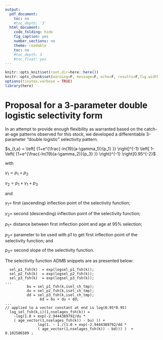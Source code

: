 ```yaml
---
output:
  pdf_document:
    toc: no
    #toc_depth: '3'
  html_document:
    code_folding: hide
    fig_caption: yes
    number_sections: no
    theme: readable
    toc: no
    #toc_depth: 3
    #toc_float: yes
---
```



```r
knitr::opts_knit$set(root.dir=here::here())
knitr::opts_chunk$set(warning=F, message=F, echo=F, results=F,fig.width=6, fig.height=5)
options(tinytex.verbose = TRUE)
library(here)
```


# Proposal for a 3-parameter double logistic selectivity form

In an attempt to provide enough flexibility as warranted based on the catch-at-age
patterns observed for this stock, we developed a differentiable 3-parameter "double logistic"
selectivity pattern. 


$s_{t,a} =  \left[ {1+e^{\frac{-ln(19)(a-\gamma_1)}{p_1} }} \right]^{-1} \left[  1-\left( {1+e^{\frac{-ln(19)(a-\gamma_2)}{p_3} }} \right)^{-1} \right]0.95^{-2}$

with

$\gamma_1 = p_1 + p_2$

$\gamma_2 = p_1 + \gamma_1 + p_3$

and

$\gamma_1=$   first (ascending) inflection point of the selectivity function; 

$\gamma_2=$   second (descending) inflection point of the selectivity function;

$p_1=$ distance between first inflection point and age at 95% selection;

$p_2=$ parameter to be used with p1 to get first inflection point of the selectivity function; and

$p_3=$ second slope of the selectivity function.

The selectivity function ADMB snippets are as presented below:


```
  sel_p1_fsh(k)  = exp(logsel_p1_fsh(k));
  sel_p2_fsh(k)  = exp(logsel_p2_fsh(k));
  sel_p3_fsh(k)  = exp(logsel_p3_fsh(k));
...
          bu = sel_p1_fsh(k,isel_ch_tmp);
          du = sel_p2_fsh(k,isel_ch_tmp);
          dd = sel_p3_fsh(k,isel_ch_tmp);
			    bd = bu + du + dd;
...
// applied to a vector constant at end is log(0.95*0.95)
  log_sel_fsh(k,i)(1,nselages_fsh(k)) = 
    -log(1.0 + exp(-2.9444389792/du * 
    ( age_vector(1,nselages_fsh(k)) - bu) )) +
               log(1. - 1./(1.0 + exp(-2.9444389792/dd * 
               ( age_vector(1,nselages_fsh(k)) - bd))) )  + 0.102586589 ; 

```
